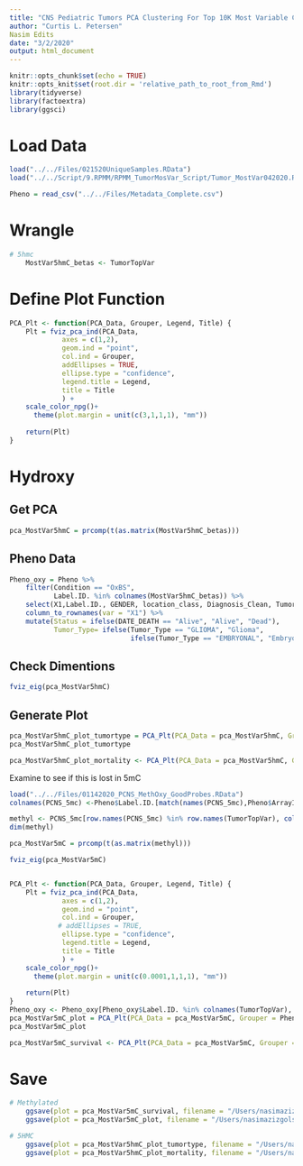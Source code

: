 ```yaml
---
title: "CNS Pediatric Tumors PCA Clustering For Top 10K Most Variable CpGs"
author: "Curtis L. Petersen"
Nasim Edits
date: "3/2/2020"
output: html_document
---
```


```r
knitr::opts_chunk$set(echo = TRUE)
knitr::opts_knit$set(root.dir = 'relative_path_to_root_from_Rmd')
library(tidyverse)
library(factoextra)
library(ggsci)

```

# Load Data
```r

load("../../Files/021520UniqueSamples.RData")
load("../../Script/9.RPMM/RPMM_TumorMosVar_Script/Tumor_MostVar042020.RData")

Pheno = read_csv("../../Files/Metadata_Complete.csv")
```

# Wrangle
```r
# 5hmc
    MostVar5hmC_betas <- TumorTopVar

```


# Define Plot Function
```r
PCA_Plt <- function(PCA_Data, Grouper, Legend, Title) {
    Plt = fviz_pca_ind(PCA_Data,
             axes = c(1,2),
             geom.ind = "point",
             col.ind = Grouper,
             addEllipses = TRUE, 
             ellipse.type = "confidence",
             legend.title = Legend,
             title = Title
             ) +
    scale_color_npg()+
      theme(plot.margin = unit(c(3,1,1,1), "mm"))
    
    return(Plt)
}
```


# Hydroxy

## Get PCA
```r
pca_MostVar5hmC = prcomp(t(as.matrix(MostVar5hmC_betas)))
```

## Pheno Data
```r
Pheno_oxy = Pheno %>%
    filter(Condition == "OxBS",
           Label.ID. %in% colnames(MostVar5hmC_betas)) %>%
    select(X1,Label.ID., GENDER, location_class, Diagnosis_Clean, Tumor_Type, DATE_DEATH, WHO_GRADE) %>%
    column_to_rownames(var = "X1") %>%
    mutate(Status = ifelse(DATE_DEATH == "Alive", "Alive", "Dead"),
           Tumor_Type= ifelse(Tumor_Type == "GLIOMA", "Glioma",
                              ifelse(Tumor_Type == "EMBRYONAL", "Embryonal", Tumor_Type)))

```

## Check Dimentions
```r
fviz_eig(pca_MostVar5hmC)
``` 

## Generate Plot 
```r

pca_MostVar5hmC_plot_tumortype = PCA_Plt(PCA_Data = pca_MostVar5hmC, Grouper = c(Pheno_oxy$Tumor_Type), Legend = "Tumor Type", Title = "")
pca_MostVar5hmC_plot_tumortype

pca_MostVar5hmC_plot_mortality <- PCA_Plt(PCA_Data = pca_MostVar5hmC, Grouper = Pheno_oxy$Status, Legend = "Mortality", Title = "")

```

Examine to see if this is lost in 5mC

```r
load("../../Files/01142020_PCNS_MethOxy_GoodProbes.RData")
colnames(PCNS_5mc) <-Pheno$Label.ID.[match(names(PCNS_5mc),Pheno$ArrayID)]

methyl <- PCNS_5mc[row.names(PCNS_5mc) %in% row.names(TumorTopVar), colnames(PCNS_5mc) %in% colnames(TumorTopVar)]
dim(methyl)

pca_MostVar5mC = prcomp(t(as.matrix(methyl)))

fviz_eig(pca_MostVar5mC)


PCA_Plt <- function(PCA_Data, Grouper, Legend, Title) {
    Plt = fviz_pca_ind(PCA_Data,
             axes = c(1,2),
             geom.ind = "point",
             col.ind = Grouper,
            # addEllipses = TRUE, 
             ellipse.type = "confidence",
             legend.title = Legend,
             title = Title
             ) +
    scale_color_npg()+
      theme(plot.margin = unit(c(0.0001,1,1,1), "mm"))
    
    return(Plt)
}
Pheno_oxy <- Pheno_oxy[Pheno_oxy$Label.ID. %in% colnames(TumorTopVar), ]
pca_MostVar5mC_plot = PCA_Plt(PCA_Data = pca_MostVar5mC, Grouper = Pheno_oxy$Tumor_Type, Legend = "Tumor Type", Title = "")
pca_MostVar5mC_plot

pca_MostVar5mC_survival <- PCA_Plt(PCA_Data = pca_MostVar5mC, Grouper = Pheno_oxy$Status, Legend = "Tumor Type", Title = "")
```

# Save
```r
# Methylated
    ggsave(plot = pca_MostVar5mC_survival, filename = "/Users/nasimazizgolshani/Dropbox/christensen/PCNS_Analysis/PCNS/Script/19.PCA_Clustering/TumorMostVar_042020/PCA_TumorTopVar5mc_Survivalplot_042020.jpeg")
    ggsave(plot = pca_MostVar5mC_plot, filename = "/Users/nasimazizgolshani/Dropbox/christensen/PCNS_Analysis/PCNS/Script/19.PCA_Clustering/TumorMostVar_042020/PCA_TumorTopVar5mc_TumorTypeplot042020.jpeg")

# 5HMC
    ggsave(plot = pca_MostVar5hmC_plot_tumortype, filename = "/Users/nasimazizgolshani/Dropbox/christensen/PCNS_Analysis/PCNS/Script/19.PCA_Clustering/TumorMostVar_042020/PCA_TumorTopVar5hmc_Tumortype042020.jpeg")
    ggsave(plot = pca_MostVar5hmC_plot_mortality, filename = "/Users/nasimazizgolshani/Dropbox/christensen/PCNS_Analysis/PCNS/Script/19.PCA_Clustering/TumorMostVar_042020/PCA_TumorTopVar5hmc_Survival042020.pdf")

    
```